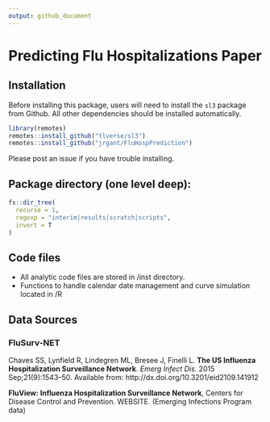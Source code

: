 ```yaml
---
output: github_document
---
```


# Predicting Flu Hospitalizations Paper

## Installation

Before installing this package, users will need to install the `sl3` package from Github. All other dependencies should be installed automatically.

```r
library(remotes)
remotes::install_github("tlverse/sl3")
remotes::install_github("jrgant/FluHospPrediction")
```

Please post an issue if you have trouble installing.


## Package directory (one level deep):

```r
fs::dir_tree(
  recurse = 1,
  regexp = "interim|results|scratch|scripts",
  invert = T
)
```


## Code files

- All analytic code files are stored in /inst directory.
- Functions to handle calendar date management and curve simulation located in /R

## Data Sources

### FluSurv-NET

Chaves SS, Lynfield R, Lindegren ML, Bresee J, Finelli L. **The US Influenza Hospitalization Surveillance Network**. _Emerg Infect Dis._ 2015 Sep;21(9):1543–50. Available from: http://dx.doi.org/10.3201/eid2109.141912

**FluView: Influenza Hospitalization Surveillance Network**, Centers for Disease Control and Prevention. WEBSITE. (Emerging Infections Program data)
